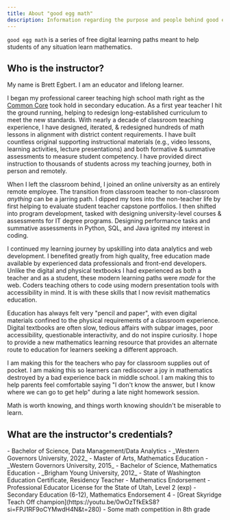 ```yaml
---
title: About "good egg math"
description: Information regarding the purpose and people behind good egg math.
---
```



`good egg math` is a series of free digital learning paths meant to help students of any situation learn mathematics.

## Who is the instructor?

My name is Brett Egbert. I am an educator and lifelong learner.

I began my professional career teaching high school math right as the [Common Core](https://www.thecorestandards.org/) took hold in secondary education. As a first year teacher I hit the ground running, helping to redesign long-established curriculum to meet the new standards. With nearly a decade of classroom teaching experience, I have designed, iterated, & redesigned hundreds of math lessons in alignment with district content requirements. I have built countless original supporting instructional materials (e.g., video lessons, learning activities, lecture presentations) and both formative & summative assessments to measure student competency. I have provided direct instruction to thousands of students across my teaching journey, both in person and remotely.

When I left the classroom behind, I joined an online university as an entirely remote employee. The transition from classroom teacher to non-classroom _anything_ can be a jarring path. I dipped my toes into the non-teacher life by first helping to evaluate student teacher capstone portfolios. I then shifted into program development, tasked with designing university-level courses & assessments for IT degree programs. Designing performance tasks and summative assessments in Python, SQL, and Java ignited my interest in coding.

I continued my learning journey by upskilling into data analytics and web development. I benefited greatly from high quality, free education made available by experienced data professionals and front-end developers. Unlike the digital and physical textbooks I had experienced as both a teacher and as a student, these modern learning paths were _made_ for the web. Coders teaching others to code using modern presentation tools with accessibility in mind. It is with these skills that I now revisit mathematics education.

Education has always felt very "pencil and paper", with even digital materials confined to the physical requirements of a classroom experience. Digital textbooks are often slow, tedious affairs with subpar images, poor accessibility, questionable interactivity, and do not inspire curiosity. I hope to provide a new mathematics learning resource that provides an alternate route to education for learners seeking a different approach.

I am making this for the teachers who pay for classroom supplies out of pocket. I am making this so learners can rediscover a joy in mathematics destroyed by a bad experience back in middle school. I am making this to help parents feel comfortable saying "I don't know the answer, but I know where we can go to get help" during a late night homework session.

Math is worth knowing, and things worth knowing shouldn't be miserable to learn.

## What are the instructor's credentials?

<Tabs>
  <TabItem label="Formal Education">
    - Bachelor of Science, Data Management/Data Analytics
      - _Western Governors University, 2022_
    - Master of Arts, Mathematics Education
      - _Western Governors University, 2015_
    - Bachelor of Science, Mathematics Education
      - _Brigham Young University, 2012_

  </TabItem>
  <TabItem label="Certifications">
    - State of Washington Education Certificate, Residency Teacher
      - Mathematics Endorsement
    - Professional Educator License for the State of Utah, Level 2 (exp)
      - Secondary Education (6-12), Mathematics Endorsement 4
  </TabItem>
  <TabItem label="Awards">
    - [Great Skyridge Teach Off champion](https://youtu.be/0wOzTfkEkS8?si=FPJ1RF9oCYMwdH4N&t=280)
    - Some math competition in 8th grade
  </TabItem>
</Tabs>